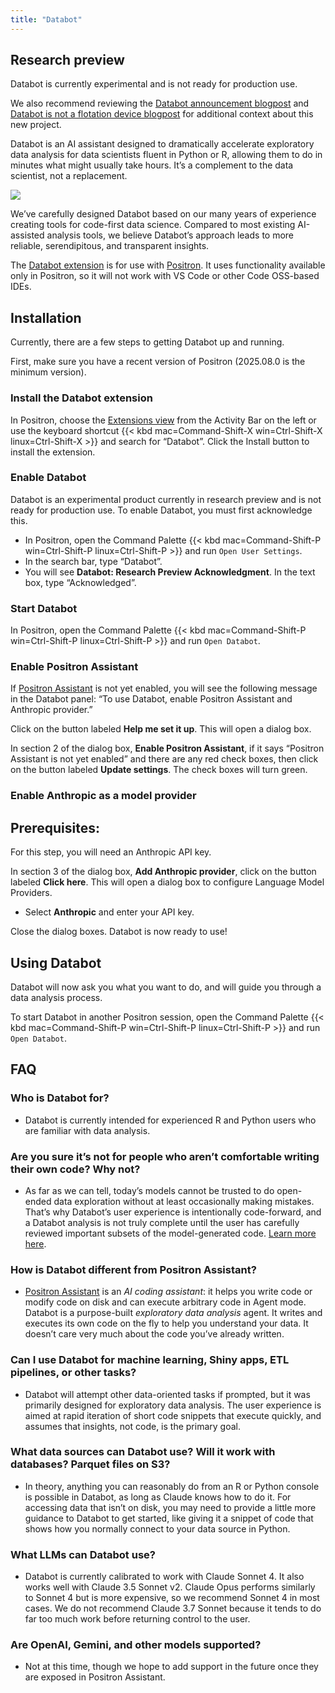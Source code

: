 ```yaml
---
title: "Databot"
---
```


::: {.callout-caution}
## Research preview

Databot is currently experimental and is not ready for production use. 

We also recommend reviewing the [Databot announcement blogpost](https://posit.co/blog/introducing-databot/) and [Databot is not a flotation device blogpost](https://posit.co/blog/databot-is-not-a-flotation-device/) for additional context about this new project.

:::

Databot is an AI assistant designed to dramatically accelerate exploratory data analysis for data scientists fluent in Python or R, allowing them to do in minutes what might usually take hours. It’s a complement to the data scientist, not a replacement.

![](images/databot-welcome.png){fig-alt="Welcome page of Databot and suggested first actions to take like checking loaded data or loading new data"}

We’ve carefully designed Databot based on our many years of experience creating tools for code-first data science. Compared to most existing AI-assisted analysis tools, we believe Databot’s approach leads to more reliable, serendipitous, and transparent insights.

The [Databot extension](https://open-vsx.org/extension/posit/databot) is for use with [Positron](https://positron.posit.co/). It uses functionality available only in Positron, so it will not work with VS Code or other Code OSS-based IDEs.

## Installation

Currently, there are a few steps to getting Databot up and running.

First, make sure you have a recent version of Positron (2025.08.0 is the minimum version).

### Install the Databot extension

In Positron, choose the [Extensions view](extensions.qmd) from the Activity Bar on the left or use the keyboard shortcut {{< kbd mac=Command-Shift-X win=Ctrl-Shift-X linux=Ctrl-Shift-X >}} and search for “Databot”. Click the Install button to install the extension.

### Enable Databot

Databot is an experimental product currently in research preview and is not ready for production use. To enable Databot, you must first acknowledge this.

* In Positron, open the Command Palette {{< kbd mac=Command-Shift-P win=Ctrl-Shift-P linux=Ctrl-Shift-P >}} and run `Open User Settings`.  
* In the search bar, type “Databot”.  
* You will see **Databot: Research Preview Acknowledgment**. In the text box, type “Acknowledged”.

### Start Databot

In Positron, open the Command Palette {{< kbd mac=Command-Shift-P win=Ctrl-Shift-P linux=Ctrl-Shift-P >}} and run `Open Databot`.

### Enable Positron Assistant 

If [Positron Assistant](assistant.qmd) is not yet enabled, you will see the following message in the Databot panel: “To use Databot, enable Positron Assistant and Anthropic provider.”

Click on the button labeled **Help me set it up**. This will open a dialog box.

In section 2 of the dialog box, **Enable Positron Assistant**, if it says “Positron Assistant is not yet enabled” and there are any red check boxes, then click on the button labeled **Update settings**. The check boxes will turn green.

### Enable Anthropic as a model provider

:::{.callout-note}
## Prerequisites: 
For this step, you will need an Anthropic API key.

:::

In section 3 of the dialog box, **Add Anthropic provider**, click on the button labeled **Click here**. This will open a dialog box to configure Language Model Providers.

* Select **Anthropic** and enter your API key.  

Close the dialog boxes. Databot is now ready to use!

## Using Databot

Databot will now ask you what you want to do, and will guide you through a data analysis process.

To start Databot in another Positron session, open the Command Palette {{< kbd mac=Command-Shift-P win=Ctrl-Shift-P linux=Ctrl-Shift-P >}} and run `Open Databot`.

## FAQ

### Who is Databot for?

* Databot is currently intended for experienced R and Python users who are familiar with data analysis.

### Are you sure it’s not for people who aren’t comfortable writing their own code? Why not?

* As far as we can tell, today’s models cannot be trusted to do open-ended data exploration without at least occasionally making mistakes. That’s why Databot’s user experience is intentionally code-forward, and a Databot analysis is not truly complete until the user has carefully reviewed important subsets of the model-generated code. [Learn more here](https://posit.co/blog/databot-is-not-a-flotation-device).

### How is Databot different from Positron Assistant?

* [Positron Assistant](https://positron.posit.co/assistant.html) is an _AI coding assistant_: it helps you write code or modify code on disk and can execute arbitrary code in Agent mode. Databot is a purpose-built _exploratory data analysis_ agent. It writes and executes its own code on the fly to help you understand your data. It doesn’t care very much about the code you’ve already written.

### Can I use Databot for machine learning, Shiny apps, ETL pipelines, or other tasks?

* Databot will attempt other data-oriented tasks if prompted, but it was primarily designed for exploratory data analysis. The user experience is aimed at rapid iteration of short code snippets that execute quickly, and assumes that insights, not code, is the primary goal. 

### What data sources can Databot use? Will it work with databases? Parquet files on S3?

* In theory, anything you can reasonably do from an R or Python console is possible in Databot, as long as Claude knows how to do it. For accessing data that isn’t on disk, you may need to provide a little more guidance to Databot to get started, like giving it a snippet of code that shows how you normally connect to your data source in Python.

### What LLMs can Databot use?

* Databot is currently calibrated to work with Claude Sonnet 4. It also works well with Claude 3.5 Sonnet v2. Claude Opus performs similarly to Sonnet 4 but is more expensive, so we recommend Sonnet 4 in most cases. We do not recommend Claude 3.7 Sonnet because it tends to do far too much work before returning control to the user.

### Are OpenAI, Gemini, and other models supported?

* Not at this time, though we hope to add support in the future once they are exposed in Positron Assistant.
